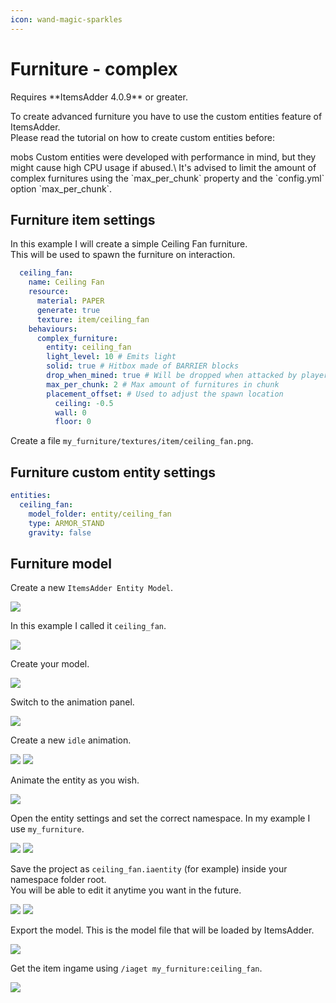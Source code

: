 ```yaml
---
icon: wand-magic-sparkles
---
```


# Furniture - complex


<Warning>
Requires **ItemsAdder 4.0.9** or greater.
</Warning>


To create advanced furniture you have to use the custom entities feature of ItemsAdder.\
Please read the tutorial on how to create custom entities before:


<Card title="mobs" icon="text" href="/mobs/">
mobs
</Card>



<Warning>
Custom entities were developed with performance in mind, but they might cause high CPU usage if abused.\
It's advised to limit the amount of complex furnitures using the `max_per_chunk` property and the `config.yml` option `max_per_chunk`.
</Warning>


## Furniture item settings

In this example I will create a simple Ceiling Fan furniture.\
This will be used to spawn the furniture on interaction.

```yaml
  ceiling_fan:
    name: Ceiling Fan
    resource:
      material: PAPER
      generate: true
      texture: item/ceiling_fan
    behaviours:
      complex_furniture:
        entity: ceiling_fan
        light_level: 10 # Emits light
        solid: true # Hitbox made of BARRIER blocks
        drop_when_mined: true # Will be dropped when attacked by player
        max_per_chunk: 2 # Max amount of furnitures in chunk
        placement_offset: # Used to adjust the spawn location
          ceiling: -0.5
          wall: 0
          floor: 0
```

Create a file `my_furniture/textures/item/ceiling_fan.png`.

## Furniture custom entity settings

```yaml
entities:
  ceiling_fan:
    model_folder: entity/ceiling_fan
    type: ARMOR_STAND
    gravity: false
```

## Furniture model

Create a new `ItemsAdder Entity Model`.

<img src="/assets/images/image (10).png" />

In this example I called it `ceiling_fan`.

<img src="/assets/images/image (11).png" />

Create your model.

<img src="/assets/images/image (23).png" />



Switch to the animation panel.&#x20;

<img src="/assets/images/image (24).png" />

Create a new `idle` animation.

<img src="/assets/images/image (25).png" />

<img src="/assets/images/image (15).png" />

Animate the entity as you wish.

<img src="/assets/images/image (26).png" />

Open the entity settings and set the correct namespace. In my example I use `my_furniture`.

<img src="/assets/images/image (17).png" />

<img src="/assets/images/image (22).png" />

Save the project as `ceiling_fan.iaentity`  (for example) inside your namespace folder root.\
You will be able to edit it anytime you want in the future.



<img src="/assets/images/image (19).png" />

<img src="/assets/images/image (20).png" />

Export the model. This is the model file that will be loaded by ItemsAdder.

<img src="/assets/images/image (21).png" />

Get the item ingame using `/iaget my_furniture:ceiling_fan`.

<img src="/assets/images/ezgif-4f55fae1f8968a (1).gif" />


